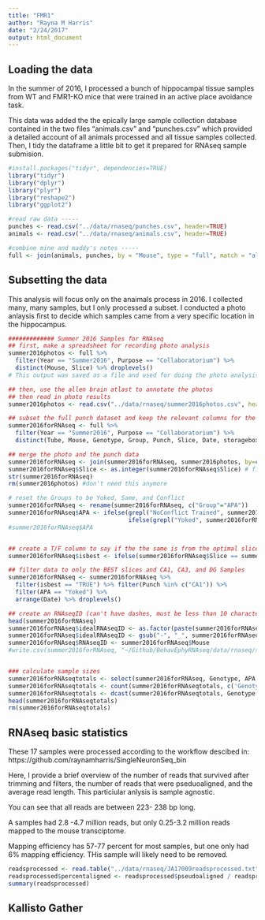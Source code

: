 ```yaml
---
title: "FMR1"
author: "Rayna M Harris"
date: "2/24/2017"
output: html_document
---
```


## Loading the data
In the summer of 2016, I processed a bunch of hippocampal tissue samples from WT and FMR1-KO mice that were trained in an active place avoidance task. 

This data was added the the epically large sample collection database contained in the two files  "animals.csv" and "punches.csv" which provided a detailed account of all animals processed and all tissue samples collected. Then, I tidy the dataframe a little bit to get it prepared for RNAseq sample submision.

```r
#install.packages("tidyr", dependencies=TRUE)
library("tidyr")
library("dplyr")
library("plyr")
library("reshape2")
library("ggplot2")

#read raw data -----
punches <- read.csv("../data/rnaseq/punches.csv", header=TRUE)
animals <- read.csv("../data/rnaseq/animals.csv", header=TRUE)

#combine mine and maddy's notes -----
full <- join(animals, punches, by = "Mouse", type = "full", match = "all")
```

## Subsetting the data
This analysis will focus only on the anaimals process in 2016. I collected many, many samples, but I only processed a subset. I conducted a photo anlaysis first to decide which samples came from a very specific location in the hippocampus. 


```r
############# Summer 2016 Samples for RNAseq
## first, make a spreadsheet for recording photo analysis 
summer2016photos <- full %>%
  filter(Year == "Summer2016", Purpose == "Collaboratorium") %>%
  distinct(Mouse, Slice) %>% droplevels()
# This output was saved as a file and used for doing the photo analysis

## then, use the allen brain atlast to annotate the photos
## then read in photo results 
summer2016photos <- read.csv("../data/rnaseq/summer2016photos.csv", header=T, stringsAsFactors = F)

## subset the full punch dataset and keep the relevant columns for the 2016 project
summer2016forRNAseq <- full %>%
  filter(Year == "Summer2016", Purpose == "Collaboratorium") %>%
  distinct(Tube, Mouse, Genotype, Group, Punch, Slice, Date, storagebox) %>% droplevels()

## merge the photo and the punch data
summer2016forRNAseq <- join(summer2016forRNAseq, summer2016photos, by=c("Mouse","Slice"), type = "full", match = "all")
summer2016forRNAseq$Slice <- as.integer(summer2016forRNAseq$Slice) # first make both integers
str(summer2016forRNAseq)
rm(summer2016photos) #don't need this anymore

# reset the Groups to be Yoked, Same, and Conflict
summer2016forRNAseq <- rename(summer2016forRNAseq, c("Group"="APA"))
summer2016forRNAseq$APA <- ifelse(grepl("NoConflict Trained", summer2016forRNAseq$APA), "Same", 
                                  ifelse(grepl("Yoked", summer2016forRNAseq$APA), "Yoked", "Conflict"))
#summer2016forRNAseq$APA


## create a T/F column to say if the the same is from the optimal slice or not. 
summer2016forRNAseq$isbest <- ifelse(summer2016forRNAseq$Slice == summer2016forRNAseq$sliceforRNAseq, T,F) 

## filter data to only the BEST slices and CA1, CA3, and DG Samples
summer2016forRNAseq <- summer2016forRNAseq %>%
  filter(isbest == "TRUE") %>% filter(Punch %in% c("CA1")) %>% 
  filter(APA == "Yoked") %>% 
  arrange(Date) %>% droplevels()

## create an RNAseqID (can't have dashes, must be less than 10 characters)
head(summer2016forRNAseq)
summer2016forRNAseq$idealRNAseqID <- as.factor(paste(summer2016forRNAseq$Mouse,summer2016forRNAseq$Slice,sep="_"))
summer2016forRNAseq$idealRNAseqID <- gsub("-", "_", summer2016forRNAseq$idealRNAseqID, fixed = TRUE)
summer2016forRNAseq$RNAseqID <- summer2016forRNAseq$Mouse
#write.csv(summer2016forRNAseq, "~/Github/BehavEphyRNAseq/data/rnaseq/summer2016forRNAseq.csv", row.names=FALSE)


### calculate sample sizes
summer2016forRNAseqtotals <- select(summer2016forRNAseq, Genotype, APA, Punch)
summer2016forRNAseqtotals <- count(summer2016forRNAseqtotals, c('Genotype','APA', "Punch"))
summer2016forRNAseqtotals <- dcast(summer2016forRNAseqtotals, Genotype + APA ~ Punch, value.var = "freq")
head(summer2016forRNAseqtotals)
rm(summer2016forRNAseqtotals)
```

## RNAseq basic statistics
These 17 samples were processed according to the workflow descibed in: https://github.com/raynamharris/SingleNeuronSeq_bin

Here, I provide a brief overview of the number of reads that survived after trimming and filters, the number of reads that were pseduoaligned, and the average read length. This particiular anlysis is sample agnostic. 

You can see that all reads are between 223- 238 bp long. 

A samples had 2.8 -4.7 million reads, but only 0.25-3.2 million reads mapped to the mouse transciptome. 

Mapping efficiency has 57-77 percent for most samples, but one only had 6% mapping efficiency. THis sample will likely need to be removed. 

```r
readsprocessed <- read.table("../data/rnaseq/JA17009readsprocessed.txt", sep="\t", header=TRUE, stringsAs = FALSE)
readsprocessed$percentaligned <- readsprocessed$pseudoaligned / readsprocessed$trimmedreads *100
summary(readsprocessed)
```

## Kallisto Gather